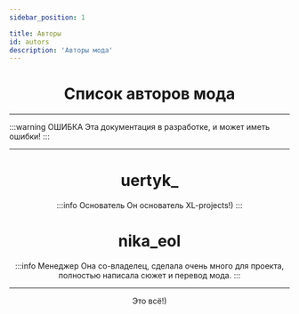 ```yaml
---
sidebar_position: 1

title: Авторы
id: autors
description: 'Авторы мода'
---
```



<div align="center">

# Список авторов мода

</div>

---

:::warning ОШИБКА
Эта документация в разработке, и может иметь ошибки!
:::

---

<Tabs>
<!--TabItem value="bb" label="BB">

## `bb`

</TabItem-->
<TabItem value="uert" label="uertyk_" >

<div align="center">

# uertyk_

:::info Основатель
Он основатель XL-projects!)
:::

</div>

</TabItem>
<TabItem value="n1kysix" label="nika_eol">

<div align="center">

# nika_eol

:::info Менеджер
Она со-владелец, сделала очень много для проекта, полностью написала сюжет и перевод мода.
:::

</div>

</TabItem>
</Tabs>

---

<div align="center">

Это всё!)

</div>
